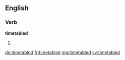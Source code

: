 ==English==

===Verb===
'''timetabled'''

# {{past of|timetable}}

[[de:timetabled]]
[[fr:timetabled]]
[[mg:timetabled]]
[[sv:timetabled]]